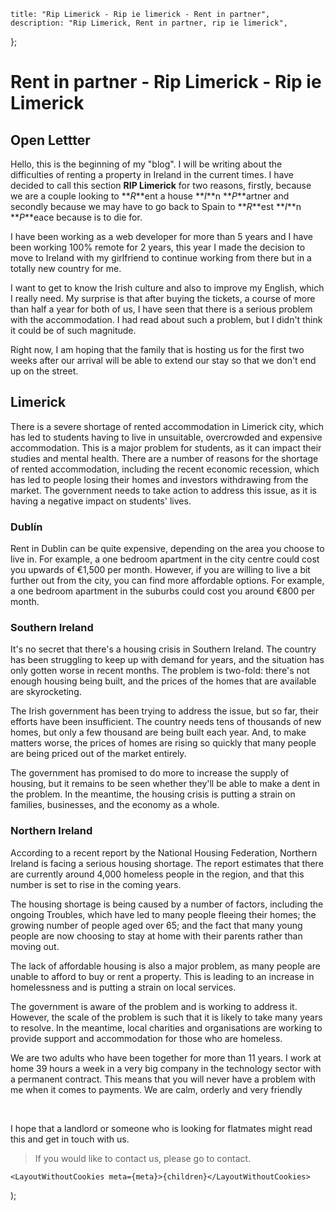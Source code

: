 
    title: "Rip Limerick - Rip ie limerick - Rent in partner",
    description: "Rip Limerick, Rent in partner, rip ie limerick",
};

# Rent in partner - Rip Limerick - Rip ie Limerick

## Open Lettter

Hello, this is the beginning of my "blog". I will be writing about the difficulties of renting a property in Ireland in the current times.
I have decided to call this section **RIP Limerick** for two reasons, firstly, because we are a couple looking to **_R_**ent a house **_I_**n **_P_**artner and
secondly because we may have to go back to Spain to **_R_**est **_I_**n **_P_**eace because is to die for.

I have been working as a web developer for more than 5 years and I have been working 100% remote for 2 years, this year I made the decision
to move to Ireland with my girlfriend to continue working from there but in a totally new country for me.

I want to get to know the Irish culture and also to improve my English, which I really need. My surprise is that after buying the tickets,
a course of more than half a year for both of us, I have seen that there is a serious problem with the accommodation. I had read about such a problem,
but I didn't think it could be of such magnitude.

Right now, I am hoping that the family that is hosting us for the first two weeks after our arrival will be able to extend our stay so that we
don't end up on the street.

## Limerick

There is a severe shortage of rented accommodation in Limerick city, which has led to students having to live in unsuitable, overcrowded and expensive accommodation.
This is a major problem for students, as it can impact their studies and mental health. There are a number of reasons for the shortage of rented accommodation,
including the recent economic recession, which has led to people losing their homes and investors withdrawing from the market. The government needs to take action
to address this issue, as it is having a negative impact on students' lives.

### Dublín

Rent in Dublin can be quite expensive, depending on the area you choose to live in. For example, a one bedroom apartment in the city centre could cost you upwards of
€1,500 per month. However, if you are willing to live a bit further out from the city, you can find more affordable options. For example, a one bedroom apartment in
the suburbs could cost you around €800 per month.

### Southern Ireland

It's no secret that there's a housing crisis in Southern Ireland. The country has been struggling to keep up with demand for years,
and the situation has only gotten worse in recent months. The problem is two-fold: there's not enough housing being built, and the prices of
the homes that are available are skyrocketing.

The Irish government has been trying to address the issue, but so far, their efforts have been insufficient. The country needs tens of thousands of new homes,
but only a few thousand are being built each year. And, to make matters worse, the prices of homes are rising so quickly that many people are being priced
out of the market entirely.

The government has promised to do more to increase the supply of housing, but it remains to be seen whether they'll be able to make a dent in the problem.
In the meantime, the housing crisis is putting a strain on families, businesses, and the economy as a whole.

### Northern Ireland

According to a recent report by the National Housing Federation, Northern Ireland is facing a serious housing shortage.
The report estimates that there are currently around 4,000 homeless people in the region, and that this number is set to rise in the coming years.

The housing shortage is being caused by a number of factors, including the ongoing Troubles, which have led to many people fleeing their homes;
the growing number of people aged over 65; and the fact that many young people are now choosing to stay at home with their parents rather than moving out.

The lack of affordable housing is also a major problem, as many people are unable to afford to buy or rent a property. This is leading to an increase in
homelessness and is putting a strain on local services.

The government is aware of the problem and is working to address it. However, the scale of the problem is such that it is likely to take many years to resolve.
In the meantime, local charities and organisations are working to provide support and accommodation for those who are homeless.

We are two adults who have been together for more than 11 years. I work at home 39 hours a week in a very big company in the technology sector
with a permanent contract. This means that you will never have a problem with me when it comes to payments. We are calm, orderly and very friendly

<br />

I hope that a landlord or someone who is looking for flatmates might read this and get in touch with us.

> If you would like to contact us, please go to <Link href="/#contact">contact</Link>.

    <LayoutWithoutCookies meta={meta}>{children}</LayoutWithoutCookies>
);
